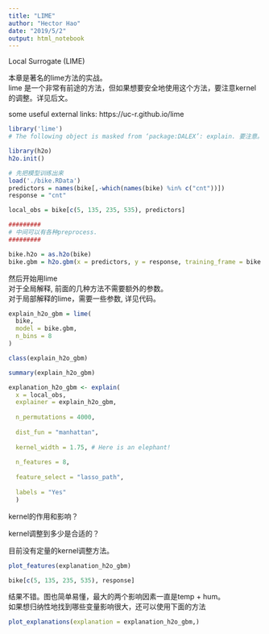 ```yaml
---
title: "LIME"
author: "Hector Hao"
date: "2019/5/2"
output: html_notebook
---
```


Local Surrogate (LIME)

本章是著名的lime方法的实战。  
lime 是一个非常有前途的方法，但如果想要安全地使用这个方法，要注意kernel的调整。详见后文。

some useful external links:
https://uc-r.github.io/lime

```r
library('lime')
# The following object is masked from ‘package:DALEX’: explain. 要注意。

library(h2o)
h2o.init()
```

```r
# 先把模型训练出来
load('./bike.RData')
predictors = names(bike[,-which(names(bike) %in% c("cnt"))])
response = "cnt"

local_obs = bike[c(5, 135, 235, 535), predictors]

#########
# 中间可以有各种preprocess.
#########

bike.h2o = as.h2o(bike)
bike.gbm = h2o.gbm(x = predictors, y = response, training_frame = bike.h2o, ntrees = 80)
```

然后开始用lime  
对于全局解释, 前面的几种方法不需要额外的参数。  
对于局部解释的lime，需要一些参数, 详见代码。  

```r
explain_h2o_gbm = lime(
  bike,
  model = bike.gbm,
  n_bins = 8
)

class(explain_h2o_gbm)
```

```r
summary(explain_h2o_gbm)

```

```r
explanation_h2o_gbm <- explain(
  x = local_obs, 
  explainer = explain_h2o_gbm, 
  
  n_permutations = 4000,
  
  dist_fun = "manhattan",
  
  kernel_width = 1.75, # Here is an elephant!
  
  n_features = 8, 
  
  feature_select = "lasso_path",
  
  labels = "Yes"
  )

```

kernel的作用和影响？

kernel调整到多少是合适的？

目前没有定量的kernel调整方法。

```r
plot_features(explanation_h2o_gbm)

```

```r
bike[c(5, 135, 235, 535), response]
```

结果不错。图也简单易懂，最大的两个影响因素一直是temp + hum。  
如果想归纳性地找到哪些变量影响很大，还可以使用下面的方法

```r
plot_explanations(explanation = explanation_h2o_gbm,)

```

